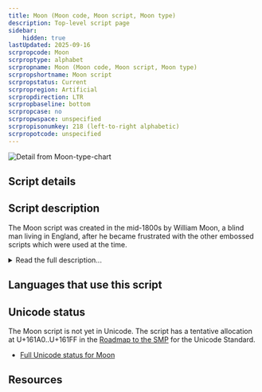 ```yaml
---
title: Moon (Moon code, Moon script, Moon type)
description: Top-level script page
sidebar:
    hidden: true
lastUpdated: 2025-09-16
scrpropcode: Moon
scrproptype: alphabet
scrpropname: Moon (Moon code, Moon script, Moon type)
scrpropshortname: Moon script
scrpropstatus: Current
scrpropregion: Artificial
scrpropdirection: LTR
scrpropbaseline: bottom
scrpropcase: no
scrpropwspace: unspecified
scrpropisonumkey: 218 (left-to-right alphabetic)
scrpropotcode: unspecified
---
```



![](../images/moon-sample.jpg "Detail from Moon-type-chart")

## Script details

<ScriptDetails />

## Script description

The Moon script was created in the mid-1800s by William Moon, a blind man living in England, after he became frustrated with the other embossed scripts which were used at the time.

<details>
<summary>Read the full description...</summary>Moon became blind as an adult, having already learned to read as a child, and most modern users of the script are also those who have become blind after learning to read printed text and are familiar with the shapes of letters.

The script consists of raised curves and lines, based on the shapes of the Latin alphabet. Nine basic shapes are rotated to various orientations to produce twenty-six letters. There are also symbols to represent the words _and_ and _the_, and eight punctuation marks.

Moon type is not as widely used as Braille, and never became popular outside of the UK. The script is typed using a Moon Writer, which resembles a typewriter but uses a pressure pad to emboss the shapes of letters onto the paper.
</details>

## Languages that use this script

<WsList script='Moon' wsMax='5' />

## Unicode status

The Moon script is not yet in Unicode. The script has a tentative allocation at U+161A0..U+161FF in the [Roadmap to the SMP](http://www.unicode.org/roadmaps/smp/) for the Unicode Standard.

- [Full Unicode status for Moon](/scrlang/unicode/moon-unicode)



## Resources

<ScriptResources detailSummary='seemore' />

